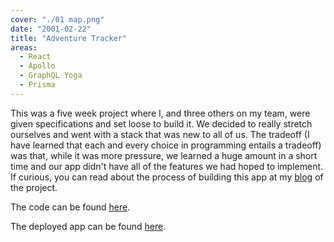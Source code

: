 ```yaml
---
cover: "./01 map.png"
date: "2001-02-22"
title: "Adventure Tracker"
areas:
  - React
  - Apollo
  - GraphQL Yoga
  - Prisma
---
```


This was a five week project where I, and three others on my team, were given specifications
and set loose to build it. We decided to really stretch ourselves and went with a stack that 
was new to all of us. The tradeoff (I have learned that each and every choice in programming
entails a tradeoff) was that, while it was more pressure, we learned a huge amount in a short
time and our app didn't have all of the features we had hoped to implement.
If curious, you can read about the process of building this app at my
[blog](https://tgreenhalgh.netlify.com/week-01/) of the project.


The code can be found [here](https://github.com/Lambda-School-Labs/Labs8-AdventureTracker).

The deployed app can be found [here](https://adventure-tracker-frontend.netlify.com).